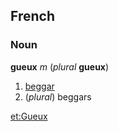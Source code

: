 ==French==
===Noun===
'''gueux''' ''m'' (''plural'' '''gueux''')

#[[beggar]]
#(''plural'') beggars

[[et:Gueux]]